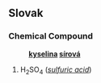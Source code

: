 ==Slovak==
===Chemical Compound===
:'''[[kyselina#Slovak|kyselina]] [[síra#Slovak|sírová]]'''
# H<sub>2</sub>SO<sub>4</sub> (''[[sulfuric acid]]'')